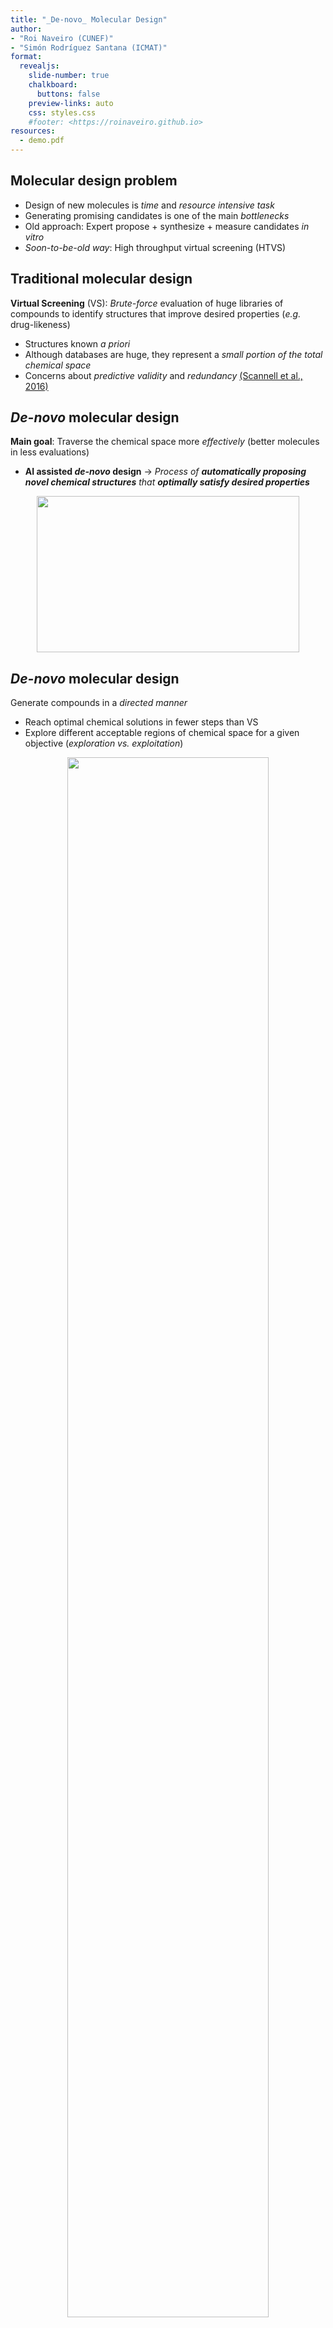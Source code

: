 ```yaml
---
title: "_De-novo_ Molecular Design"
author:
- "Roi Naveiro (CUNEF)"
- "Simón Rodríguez Santana (ICMAT)"
format:
  revealjs: 
    slide-number: true
    chalkboard: 
      buttons: false
    preview-links: auto
    css: styles.css
    #footer: <https://roinaveiro.github.io>
resources:
  - demo.pdf
---
```


## Molecular design problem

* Design of new molecules is _time_ and _resource intensive task_ 
* Generating promising candidates is one of the main _bottlenecks_
* Old approach: Expert propose + synthesize + measure candidates _in vitro_
* _Soon-to-be-old way_: High throughput virtual screening (HTVS)


## Traditional molecular design

**Virtual Screening** (VS): _Brute-force_ evaluation of huge libraries of compounds to identify structures that improve desired properties (_e.g._ drug-likeness)

* Structures known _a priori_
* Although databases are huge, they represent a _small portion of the total chemical space_
* Concerns about _predictive validity_ and _redundancy_ [(Scannell et al., 2016)](https://journals.plos.org/plosone/article?id=10.1371/journal.pone.0147215) 


## _De-novo_ molecular design

**Main goal**: Traverse the chemical space more _effectively_ (better molecules in less evaluations) 

* **AI assisted _de-novo_ design** $\rightarrow$ _Process of **automatically proposing novel chemical structures** that **optimally satisfy desired properties**_

<center>
<img src="session2_files/chemical-space.jpeg" width="420" height="250">
</center>


## _De-novo_ molecular design

Generate compounds in a _directed manner_

* Reach optimal chemical solutions in fewer steps than VS  
* Explore different acceptable regions of chemical space for a given objective (_exploration vs. exploitation_)

<center>
<img src="session2_files/screening_vs_denovo.png" width="80%" height="80%">
</center>

## Recap - molecule encoding

<br />

* Molecules are **3D QM objects**
* **Encoding** enables to capture certain information 
* _Trade-off_: information loss vs. complexity

<center>
<img src="session2_files/prediction_summary.png"  width="50%" height="50%">
</center>

## Recap - property prediction

Select the model depending on the encoding information

  * **1D**: Smiles, 1-hot, descriptors, etc. 
    * Deterministic and Bayesian models
    * Deep NNs (+ Bayesian version)
  * **2D**: Graphs (GNNs)
  * **3D**: Point clouds (Geometric NNs)

Performance measures (RMSE, $R^2$, etc.) + assessment of probabilistic predictions 


## Generative and discriminative models

_De-novo_ design is also referred to as _generative chemistry_ 

* **Discriminative models** learn decision boundaries
* **Generative models** model the probability distribution of each class
  
  $\rightarrow$ _Can be instantiated to generate new examples_ (!)

::: columns

::: {.column width="80%"}
<center>
<img src="session2_files/disc_vs_gen.png" width="50%" height="50%"> 
</center>
:::

:::{.column width="20%"}

<br />
<sup><sub><span style="color:gray"> Not the only way to obtain new compounds... </span></sub></sup>

:::

:::


## Requirements

* **Validity**: Adherence to chemical principles (_e.g._ valency)
* **Uniqueness**: Rate of duplicates by the model
* **Diversity**: Scope of the chemotypes generated 
* **Novelty**: Presence of generated molecules in databases 
* **Similarity**: Similarity between generated molecules and training data
* **Synthetic feasibility**: Lab-related synthesizability

_Untargetted_ vs. _targetted_ (extra metric to optimize, _e.g._ QED, PlogP and many more)


## Generative models

<br />

**Targetted generation** depends on having a proper characterization of the property of interest

* _Property prediction models_ serve to define an objective function (_Session 1_)
  * Navigate a complex search space
* **Gradient-based** vs. **gradient-free** methods


## Gradient-based vs. gradient-free

**Gradient-based**: Models that use the _gradient_ of the objective function to perform optimization 

* Training requires fitting parameters using data corpuses 
* Usually require lots of data
* _E.g._: NN-based approaches (_s.a._ VAEs)

**Gradient-free**: Metaheuristic models, based on stochastic population optimization

* "_Rule-based_" approaches
* _E.g._: Evolutionary algorithms


## Chemical representations

Chemical representation tailored for each case depending on the _data_, _objective_ and _resources_ available

* _Atomic_ level: Encode information for each atom and bond 
  * _E.g._: Atom-wise SMILES, graph, 3D coordinates...
* _Fragment_ level: Functional groups, substructures fixed
  * _E.g._: Benzene as a single group
* _Reaction_ level: Target molecule as product of reactant and reactions conditions
  *  _E.g._: Combinations from library of reactions 


## Model zoo

<br />

|                	| Atom based                                                  	| Fragment based 	| Reaction based 	|
|----------------	|-------------------------------------------------------------	|----------------	|----------------	|
| Gradient free  	| [**EvoMol***](https://jcheminf.biomedcentral.com/articles/10.1186/s13321-020-00458-z) <br> [GB-GA](https://pubs.rsc.org/en/content/articlelanding/2019/sc/c8sc05372c)                               	| [CReM](https://jcheminf.biomedcentral.com/articles/10.1186/s13321-020-00431-w)           	| [AutoGrow4](https://durrantlab.pitt.edu/autogrow4/)      	|
| Gradient based 	| [**ChemVAE***](https://pubs.acs.org/doi/full/10.1021/acscentsci.7b00572) <br> [**EDM***](https://arxiv.org/abs/2203.17003) <br>[PaccMannRL](https://www.sciencedirect.com/science/article/pii/S2589004221002376) <br> [GraphAF](https://arxiv.org/abs/2001.09382)  	| [JT-VAE](https://arxiv.org/abs/1802.04364)         	| [DoG](https://arxiv.org/abs/2012.11522)            	|


<sup><sub><span style="color:gray"> Many (_many_) more...  [VLS3D list of resources](http://www.vls3d.com/index.php) </span></sub></sup>





# Gradient based models


## ChemVAE

Originally introduced in [Bombarelli et al. (2018)](https://pubs.acs.org/doi/10.1021/acscentsci.7b00572)

* Combines a **Variational Autoencoder** and a **property predictor** 
* _Meaningful_ and _contiuous_ latent space  
* Uses Bayesian optimization to efficiently explore the latent space  
* Led to expansion of VAEs in molecular design

<sup><sub><span style="color:gray"> Extension of the ideas from _Generative Adversarial Networks (GANs)_ and _autoencoders_ </span></sub></sup>

## Autoencoder

**AE**: Hourglass-structured NN that encodes and decodes the input information, consisting on an **encoder**, $f_\theta(x)$, **decoder**, $g_\phi(z)$, and the **latent space**, $z$

Attempts to learn the _identity function_, _i.e._
$$
\text{VAE} = g_\phi \circ f_\theta \, \quad  s.t. \quad \text{VAE}^*(x) = g_\phi(f_\theta(x)) = x 
$$

<center>
<img src="session2_files/VAE.png" width="45%" height="45%"> 
</center>

## Autoencoder

* **Encoder**: Maps the input to the latent space $f_\theta(x) = z$
* **Decoder**: Maps latent space to original space $g_\phi(z) = \hat{x}$
* **Latent space**: Low-dimensional representation of $x$ ($z$)

Minimize the reconstruction error ($\epsilon$):
$$
\arg \min_{\theta,\phi} \epsilon(x, \hat{x})
$$

$\hat{x} \simeq x$ $\Rightarrow$ Model encodes/decodes correctly


## Autoencoder

AE can be seen as generative models

<center>
<img src="session2_files/autoencoder.png" width="80%" height="80%"> 
</center>

Latent space _difficult to navigate_


## Variational Autoencoders

**VAE**: Adds _stochasticity_ to the encoding $\rightarrow$ _Regularize_ latent space

* Instead of encoding to a point, do it to a _distribution_ $p(z|x)$
* Sample from the distribution $z \sim p(z|x)$ and decompose

$$
Loss = \epsilon(x,\hat{x}) + regularizer
$$

The regularization forces latent encoding to ressemble a prior:
$$
p(z) = \mathcal{N}(0, I)
$$


## Variational Autoencoders

The encoded data will follow
$$
 z \sim q(z|x) = \mathcal{N}(\mu_x, \sigma_x)
$$

where $\mu_x$ and $\sigma_x$ are given by $f_\theta(x)$, which can be seen as
$$
\mu_x = f^1_\theta(x), \quad \sigma_x = f^2_\theta(x)
$$
being $f^1$ and $f^2$ the first and second half of the units of the latent layer


## Variational Autoencoders

KL divergence as regularizer (_closed form solution_)
$$
KL(q(z|x)|p(z)) = \sum_{i=1}^n (\sigma_{x,i})^2 + (\mu_{x,i})^2 - log(\sigma_{x,i})-1 
$$

Adding noise, we sample from the latent space and decode it
<center>
<img src="session2_files/variational_autoencoder.png" width="60%" height="60%"> 
</center>




## ChemVAE

**ChemVAE**: VAE + property predictor 

$$
\mathcal{L}_{\text{VAE}} = \epsilon(x, \hat{x}) + KL(q(z|x)|p(z)) + \mathcal{L}_P(x,\hat{x})
$$
with $\mathcal{L}_P(x,\hat{x})$ the property prediction error

* Train all elements together 
* _Sort_ the latent space to encode the property information
* Bayesian optimization  to move in latent space
  * Assume _local_ and _smooth_ behavior


## ChemVAE

<center>
<img src="session2_files/chemvae.png" width="90%" height="90%"> 
</center>

Fig: (a) ChemVAE architecture  (b) Property optimization via BO


## ChemVAE - Latent space

Local behavior + interpolation between compounds possible 

<center>
<img src="session2_files/chemvae_exploration.png" width="90%" height="90%"> 
</center>

## ChemVAE - Latent space

Property prediction _crucial_ for meaningful latent space
<center>
<img src="session2_files/chemvae_latent_space.png" width="85%" height="85%"> 
</center>

## ChemVAE - Comments

* Lead to many other VAE-based methods
  * _E.g._ [GraphVAE](https://arxiv.org/abs/1802.03480), [MolGAN](https://arxiv.org/pdf/1805.11973.pdf)
* Generates compounds that are hard to synthesize
* Latent space with very low validity (_SMILES encoding_)
  * Use SELFIES encoding
<center>
<img src="session2_files/selfies_vs_smiles.png" width="85%" height="85%"> 
</center>


## ChemVAE - Hands on!

</br>
</br>

<center>
<img src="session2_files/chemvae_summary.png" width="35%" height="35%"> 
</center>

</br>

`generative_models/`
`variational_autoencoder/`
`VAE.ipynb`

</br>
<sup><sub><span style="color:gray"> Only a brief introduction though... Check the [original repo](https://github.com/aspuru-guzik-group/chemical_vae) for extended functionality </span></sub></sup>


## Other models

VAE-based: Recent interest in using _reinforcement learning_

* [PaccMannRL](https://www.sciencedirect.com/science/article/pii/S2589004221002376): RL-based approach using 2 VAEs 
  * Used for SARS-CoV-2 drug discovery ([paper](https://iopscience.iop.org/article/10.1088/2632-2153/abe808))
<center>
<img src="session2_files/paccmannrl.png" width="47%" height="47%"> 
</center>


## Diffusion models

[**EDM**](https://arxiv.org/abs/2203.17003): Equivariant diffusion model for 3D molecule generation

* Use a **diffusion process** instead of a VAE 
* $E(3)$ symmetries: rotation, traslation and reflections 

The same principle behind [_Stable Diffusion_](https://stablediffusionweb.com/)

<center>
<img src="session2_files/stable_diffusion.png" width="80%" height="80%"> 
</center>

## Diffusion models - diffusion process

**Diffusion model** learns _denoising processes_ (opposite of a _diffusion process_)

 $\rightarrow$ progressively add Gaussian noise ($z_t$) to signal ($x$)
$$
q(z_t|x) = \mathcal{N}(z_t|\alpha_tx_t, \sigma_t^2I)
$$
with $\alpha_0 \approx 1$ and $\alpha_T \approx 0$ and $\sigma_t$ the added noise level  

<center>
<img src="session2_files/diffusion_example.png" width="60%" height="60%"> 
</center>


## Diffusion models - diffusion process

The diffusion process is Markovian with transition distribution 
$$
q(z_t|z_s) = \mathcal{N}(z_t|\alpha_{t|s}z_s, \sigma_{t|s}^2I)\,, \quad \forall t>s
$$
with $\alpha_{t|s} = \alpha_t/\alpha_s$ and $\sigma_{t|s}^2 = \sigma_t^2 - \alpha_{t|s}^2\sigma_s^2$

The complete process can be given by:
$$
\begin{gathered}
q(z_0, z_1, \cdots, z_T|x) = q(z_0|x) \textstyle{\prod_{t=1}^T} q(z_t|z_{t-1}) \\
q(z_s|x, z_t) = \mathcal{N}(z_s|\mu_{t \rightarrow s}(x, z_t), \,\sigma_{t \rightarrow s}^2I)
\end{gathered}
$$
with $\mu_{t \rightarrow s}(x, z_t)$ and $\sigma_{t \rightarrow s}^2$ in terms of $\alpha$'s , $\sigma$'s, $x$ and $z$


## EDM 

* We know the distribution of the diffusion process at each $t$
  * Noise applied to atom types and _other properties_ ($h$) using their encodings
* Generative process: $\hat{x} = \phi(z_t, t)$ (denoising $z_t$)
  * $\phi$ is an $E(3)$ **equivariant graph NN** (_session 1_)
* We undo the path step-by-step minimizing
$$
\textstyle{\sum_{t=1}^T} E_{\epsilon_t \sim \mathcal{N}_{xh}(0, I)} \left[ \textstyle{\frac{1}{2}} w(t) ||\epsilon_t - \hat{\epsilon}_t||^2 \right]
$$
with $\hat{\epsilon}_t = \phi(z_t,t)$, $\epsilon_t$ the $t$-step diff. and $w(t)$ via $\alpha_t$ and $\sigma_t^2$ 


## EDM - Overview

</br>

<center>
<img src="session2_files/edm_overview.png" width="90%" height="90%"> 
</center>

</br>

_Similar to VAE approach, but now only decoding and latent space as pure noise_


## EDM - Computations

<center>
<img src="session2_files/edm_algo.png" width="70%" height="70%"> 
</center>

## EDM - Conditional generation


<br />

EDM performs property optimization with a simple extension of $\phi$ into $\phi(z_t, [t, c])$, with $c$ a property of interest

<center>
<img src="session2_files/edm_conditional_gen.png" width="100%" height="100%"> 
</center>

* Molecules with increasing polarizability ($\alpha$), given above



## EDM - Hands on!

<br />

<center>
<img src = 'https://drive.google.com/uc?id=1Ddtw6KavnMLPmjvmDa9akt9h6EmFIGKu'>
</center>

`generative_models/`
`diffusion/DIFFUSION.ipynb`


# Gradient free models

## Evolutionary algorithms

::: columns
::: {.column width="45%"}

**Key idea:** 

Population of individuals (_states_) in which the fittest (_highest valued state_) produce offspring (_successor states_) that populate the next generation in a process of **recombination** and **mutation**.
:::

::: {.column width="55%"}
<center>
![](session2_files/evolutionary_flowchart.png){right=200 height="600"} 
</center>
:::
:::

## Evolutionary algorithms

Many _different evolutionary algorithms_, they mostly vary on their setup regarding common criteria:

* **Population size**
* **Representation** of each individual
  * _Strings_ (_s.a._ `ATGC` for genes), sequences of _real numbers_ (evolution strategies) or even _computer programs_ (_genetic programming_)
* **Mixing number** ($\rho$): number of parents that form offspring (commonly 2, _stochastic beam search_ $\rho = 1$)
  
## Evolutionary algorithms

Many _different evolutionary algorithms_, they mostly vary on their setup regarding common criteria:


* **Selection process**: Select parents for the next generation. <br /> Different options:
  * Select from all individuals with probability proportional to their fitness score. 
  * Randomly select $n$ individuals ($n > ρ$), and then select the ρ most fit ones as parents.
  * (_many more_)

  
## Evolutionary algorithms

Many _different evolutionary algorithms_, they mostly vary on their setup regarding common criteria:

* **Recombination procedure** 
  * _E.g._ $\rho = 2$, select **random crossover point** to _recombine_ two parents into two children

<center>
<img src="session2_files/8_queens.png" height = "80%" width = "80%">
</center>

## Evolutionary algorithms

Many _different evolutionary algorithms_, they mostly vary on their setup regarding common criteria:

* **Mutation rate**, or how often offspring have random mutations representation
* **Next generation makeup**:
  * Just the new offspring
  * Include a few top-scoring parents from the previous generation (**elitism**)
  * **Culling** (individuals below a given threshold are discarded)


## Evolutionary algorithms

<br />

_Example_: (_a_) Rank population by fitness levels (_b_), resulting in pairs (_c_) from mating and producing offspring (_d_) which are subject to mutations (_e_)  

<center>
<img src="session2_files/8_queens_example.png" height = "80%" width = "80%">
</center>


## Evolutionary algorithms

<br />

Previous case:
<center>
<img src="session2_files/8_queens.png" height = "80%" width = "80%">
</center>

Child gets the first three digits from the $1^{st}$ parent (327) and the remaining five from the $2^{nd}$ parent (48552) <br /> (_no mutation here_)

## Evolutionary algorithms

<br />

**Schema**: Structure in which some positions are left unspecified

* **Instances:** Strings that match the schema
* _Example:_ 327$^{*****}$ (all instances beggining with 3, 2, and 7)
* Useful to maintain an interesting piece in evolutionary process

<center>
<img src="session2_files/schema.png" height = "15%" width = "15%">
</center>


## EvoMol

<center>
<img src="session2_files/evomol.png" height = "55%" width = "55%">
</center>

## EvoMol - Impletation

<center>
<img src="session2_files/evomol_algo.png" height = "100%" width = "100%">
</center>


## EvoMol - Hands on!

</br>

<center>
<img src="session2_files/evomol_ch4.png" height = "70%" width = "70%">
</center>

</br>

`generative_models/`
`evolutionary_algorithm/GENETIC.ipynb`